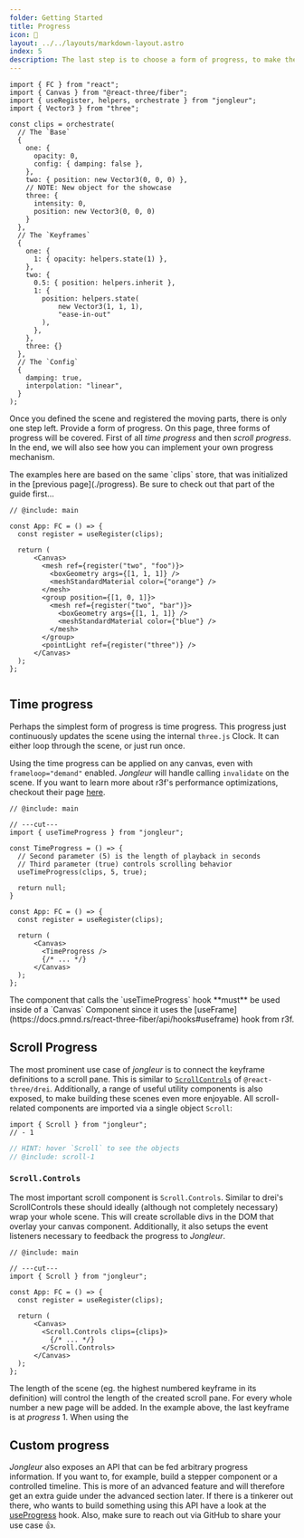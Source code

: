 ```yaml
---
folder: Getting Started
title: Progress
icon: 🏃 
layout: ../../layouts/markdown-layout.astro
index: 5
description: The last step is to choose a form of progress, to make the scene (and the dream) work
---
```

```twoslash include main
import { FC } from "react";
import { Canvas } from "@react-three/fiber";
import { useRegister, helpers, orchestrate } from "jongleur";
import { Vector3 } from "three";

const clips = orchestrate(
  // The `Base`
  {
    one: {
      opacity: 0,
      config: { damping: false },
    },
    two: { position: new Vector3(0, 0, 0) },
    // NOTE: New object for the showcase
    three: {
      intensity: 0, 
      position: new Vector3(0, 0, 0)
    }
  },
  // The `Keyframes`
  {
    one: {
      1: { opacity: helpers.state(1) },
    },
    two: {
      0.5: { position: helpers.inherit },
      1: {
        position: helpers.state(
            new Vector3(1, 1, 1),
            "ease-in-out"
        ),
      },
    },
    three: {}
  },
  // The `Config`
  {
    damping: true,
    interpolation: "linear",
  }
);
```


Once you defined the scene and registered the moving parts, there is only one step left. Provide a form of progress. On this page, three forms of progress will be covered. First of all *time progress* and then *scroll progress*. In the end, we will also see how you can implement your own progress mechanism.

<Alert type="info">
The examples here are based on the same `clips` store, that was initialized in the [previous page](./progress). Be sure to check out that part of the guide first...
</Alert>

<Collapsible client:load title="This is the setup I am talking about">

```tsx twoslash
// @include: main

const App: FC = () => {
  const register = useRegister(clips);
  
  return (
      <Canvas>
        <mesh ref={register("two", "foo")}>
          <boxGeometry args={[1, 1, 1]} />
          <meshStandardMaterial color={"orange"} />
        </mesh>
        <group position={[1, 0, 1]}>
          <mesh ref={register("two", "bar")}>
            <boxGeometry args={[1, 1, 1]} />
            <meshStandardMaterial color={"blue"} />
          </mesh>
        </group>
        <pointLight ref={register("three")} />
      </Canvas>
  );
};


```

</Collapsible>


## Time progress

Perhaps the simplest form of progress is time progress. This progress just continuously updates the scene using the internal `three.js` Clock. It can either loop through the scene, or just run once.

Using the time progress can be applied on any canvas, even with `frameloop="demand"` enabled. *Jongleur* will handle calling `invalidate` on the scene. If you want to learn more about r3f's performance optimizations, checkout their page [here](https://docs.pmnd.rs/react-three-fiber/advanced/scaling-performance#on-demand-rendering).


```tsx twoslash {1, 4-6, 16} 
// @include: main

// ---cut---
import { useTimeProgress } from "jongleur";

const TimeProgress = () => {
  // Second parameter (5) is the length of playback in seconds
  // Third parameter (true) controls scrolling behavior
  useTimeProgress(clips, 5, true);
  
  return null;
}

const App: FC = () => {
  const register = useRegister(clips);
  
  return (
      <Canvas>
        <TimeProgress />
        {/* ... */}
      </Canvas>
  );
};
```

<Alert type="important">
The component that calls the `useTimeProgress` hook **must** be used inside of a `Canvas` Component since it uses the [useFrame](https://docs.pmnd.rs/react-three-fiber/api/hooks#useframe) hook from r3f.
</Alert>

## Scroll Progress

The most prominent use case of *jongleur* is to connect the keyframe definitions to a scroll pane. This is similar to [`ScrollControls`](https://github.com/pmndrs/drei#scrollcontrols) of `@react-three/drei`. Additionally, a range of useful utility components is also exposed, to make building these scenes even more enjoyable. All scroll-related components are imported via a single object `Scroll`:

```twoslash include scroll
import { Scroll } from "jongleur";
// - 1
```

```ts twoslash
// HINT: hover `Scroll` to see the objects
// @include: scroll-1
```

### `Scroll.Controls`

The most important scroll component is `Scroll.Controls`. Similar to drei's ScrollControls these should ideally (although not completely necessary) wrap your whole scene. This will create scrollable divs in the DOM that overlay your canvas component. Additionally, it also setups the event listeners necessary to feedback the progress to *Jongleur*. 

```tsx twoslash {1, 4-6, 16} 
// @include: main

// ---cut---
import { Scroll } from "jongleur";

const App: FC = () => {
  const register = useRegister(clips);
  
  return (
      <Canvas>
        <Scroll.Controls clips={clips}>
          {/* ... */}
        </Scroll.Controls>
      </Canvas>
  );
};
```


The length of the scene (eg. the highest numbered keyframe in its definition) will control the length of the created scroll pane. For every whole number a new page will be added.
<Alert type="info">
In the example above, the last keyframe is at *progress* 1. When using the 
</Alert>



## Custom progress

*Jongleur* also exposes an API that can be fed arbitrary progress information. If you want to, for example, build a stepper component or a controlled timeline. This is more of an advanced feature and will therefore get an extra guide under the advanced section later. If there is a tinkerer out there, who wants to build something using this API have a look at the [useProgress](/api/progress#useprogress) hook. Also, make sure to reach out via GitHub to share your use case 👍.


